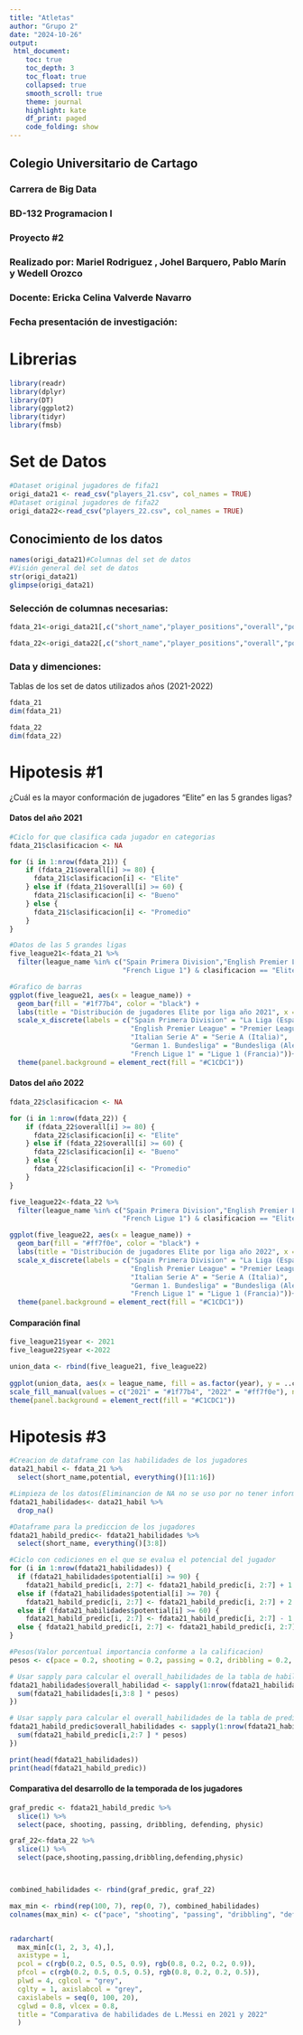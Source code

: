 ```yaml
---
title: "Atletas"
author: "Grupo 2"
date: "2024-10-26"
output: 
 html_document:
    toc: true
    toc_depth: 3
    toc_float: true
    collapsed: true
    smooth_scroll: true
    theme: journal
    highlight: kate
    df_print: paged
    code_folding: show
---
```


## Colegio Universitario de Cartago

### Carrera de Big Data

### BD-132 Programacion I

### Proyecto #2

### **Realizado por:** Mariel Rodriguez , Johel Barquero, Pablo Marín y Wedell Orozco

### **Docente:** Ericka Celina Valverde Navarro

### Fecha presentación de investigación:

# Librerias

```r
library(readr)
library(dplyr)
library(DT)
library(ggplot2)
library(tidyr)
library(fmsb)
```

# Set de Datos

```r
#Dataset original jugadores de fifa21
origi_data21 <- read_csv("players_21.csv", col_names = TRUE)
#Dataset original jugadores de fifa22
origi_data22<-read_csv("players_22.csv", col_names = TRUE)
```

## Conocimiento de los datos

```r
names(origi_data21)#Columnas del set de datos
#Visión general del set de datos
str(origi_data21)
glimpse(origi_data21)
```

### Selección de columnas necesarias:

```r
fdata_21<-origi_data21[,c("short_name","player_positions","overall","potential","value_eur","age", "club_name", "league_name", "nationality_name", "preferred_foot", "pace", "shooting", "passing", "dribbling", "defending", "physic")]

fdata_22<-origi_data22[,c("short_name","player_positions","overall","potential","value_eur","age", "club_name", "league_name", "nationality_name", "preferred_foot", "pace", "shooting", "passing", "dribbling", "defending", "physic")]

```

### Data y dimenciones:

Tablas de los set de datos utilizados años (2021-2022)

```r
fdata_21
dim(fdata_21)

fdata_22
dim(fdata_22)
```

# Hipotesis #1

¿Cuál es la mayor conformación de jugadores "Elite" en las 5 grandes ligas?

#### Datos del año 2021

```r
#Ciclo for que clasifica cada jugador en categorias 
fdata_21$clasificacion <- NA

for (i in 1:nrow(fdata_21)) {
    if (fdata_21$overall[i] >= 80) {
      fdata_21$clasificacion[i] <- "Elite"
    } else if (fdata_21$overall[i] >= 60) {
      fdata_21$clasificacion[i] <- "Bueno"
    } else {
      fdata_21$clasificacion[i] <- "Promedio"
    }
}

#Datos de las 5 grandes ligas 
five_league21<-fdata_21 %>% 
  filter(league_name %in% c("Spain Primera Division","English Premier League",                              "Italian Serie A","German 1. Bundesliga",
                            "French Ligue 1") & clasificacion == "Elite" )

#Grafico de barras
ggplot(five_league21, aes(x = league_name)) + 
  geom_bar(fill = "#1f77b4", color = "black") + 
  labs(title = "Distribución de jugadores Elite por liga año 2021", x = "Ligas", y = "Número de Jugadores")+
  scale_x_discrete(labels = c("Spain Primera Division" = "La Liga (España)",
                              "English Premier League" = "Premier League (Inglaterra)",
                              "Italian Serie A" = "Serie A (Italia)",
                              "German 1. Bundesliga" = "Bundesliga (Alemania)",
                              "French Ligue 1" = "Ligue 1 (Francia)"))+
  theme(panel.background = element_rect(fill = "#C1CDC1"))


```

#### Datos del año 2022

```r
fdata_22$clasificacion <- NA

for (i in 1:nrow(fdata_22)) {
    if (fdata_22$overall[i] >= 80) {
      fdata_22$clasificacion[i] <- "Elite"
    } else if (fdata_22$overall[i] >= 60) {
      fdata_22$clasificacion[i] <- "Bueno"
    } else {
      fdata_22$clasificacion[i] <- "Promedio"
    }
}

five_league22<-fdata_22 %>% 
  filter(league_name %in% c("Spain Primera Division","English Premier League",                              "Italian Serie A","German 1. Bundesliga",
                            "French Ligue 1") & clasificacion == "Elite" )

ggplot(five_league22, aes(x = league_name)) + 
  geom_bar(fill = "#ff7f0e", color = "black") + 
  labs(title = "Distribución de jugadores Elite por liga año 2022", x = "Ligas",       y = "Número de Jugadores")+
  scale_x_discrete(labels = c("Spain Primera Division" = "La Liga (España)",
                              "English Premier League" = "Premier League (Inglaterra)",
                              "Italian Serie A" = "Serie A (Italia)",
                              "German 1. Bundesliga" = "Bundesliga (Alemania)",
                              "French Ligue 1" = "Ligue 1 (Francia)"))+
  theme(panel.background = element_rect(fill = "#C1CDC1"))


```

#### Comparación final

```r
five_league21$year <- 2021 
five_league22$year <-2022

union_data <- rbind(five_league21, five_league22)
                       
ggplot(union_data, aes(x = league_name, fill = as.factor(year), y = ..count..)) + geom_bar(position = "dodge") + labs(title = "Comparativa de Jugadores Elite por Liga (2021 vs 2022)", x = "Ligas", y = "Número de Jugadores") + scale_x_discrete(labels = c("Spain Primera Division" = "La Liga(España)", "English Premier League" = "Premier League(Inglaterra)", "Italian Serie A" = "Serie A(Italia)", "German 1. Bundesliga" = "Bundesliga(Alemania)", "French Ligue 1" = "Ligue 1(Francia)")) + scale_fill_discrete(name = "Año") +
scale_fill_manual(values = c("2021" = "#1f77b4", "2022" = "#ff7f0e"), name = "Año")+  
theme(panel.background = element_rect(fill = "#C1CDC1"))                      
```

# Hipotesis #3

```r
#Creacion de dataframe con las habilidades de los jugadores 
data21_habil <- fdata_21 %>% 
  select(short_name,potential, everything()[11:16])

#Limpieza de los datos(Eliminancion de NA no se uso por no tener informacion sobre sus estadisticas)
fdata21_habilidades<- data21_habil %>% 
  drop_na()

#Dataframe para la prediccion de los jugadores 
fdata21_habild_predic<- fdata21_habilidades %>% 
  select(short_name, everything()[3:8])

#Ciclo con codiciones en el que se evalua el potencial del jugador 
for (i in 1:nrow(fdata21_habilidades)) { 
  if (fdata21_habilidades$potential[i] >= 90) { 
    fdata21_habild_predic[i, 2:7] <- fdata21_habild_predic[i, 2:7] + 1 } 
  else if (fdata21_habilidades$potential[i] >= 70) { 
    fdata21_habild_predic[i, 2:7] <- fdata21_habild_predic[i, 2:7] + 2 } 
  else if (fdata21_habilidades$potential[i] >= 60) { 
    fdata21_habild_predic[i, 2:7] <- fdata21_habild_predic[i, 2:7] - 1 } 
  else { fdata21_habild_predic[i, 2:7] <- fdata21_habild_predic[i, 2:7] + 0 }
}

#Pesos(Valor porcentual importancia conforme a la calificacion)
pesos <- c(pace = 0.2, shooting = 0.2, passing = 0.2, dribbling = 0.2, defending = 0.1, physic = 0.1)

# Usar sapply para calcular el overall_habilidades de la tabla de habilidades"fdata21_habilidades"
fdata21_habilidades$overall_habilidad <- sapply(1:nrow(fdata21_habilidades), function(i) {
  sum(fdata21_habilidades[i,3:8 ] * pesos)
})

# Usar sapply para calcular el overall_habilidades de la tabla de prediccion "fdata21_habild_predic"
fdata21_habild_predic$overall_habilidades <- sapply(1:nrow(fdata21_habild_predic), function(i) {
  sum(fdata21_habild_predic[i,2:7 ] * pesos)
})

print(head(fdata21_habilidades))
print(head(fdata21_habild_predic))
```

#### Comparativa del desarrollo de la temporada de los jugadores

```r
graf_predic <- fdata21_habild_predic %>% 
  slice(1) %>% 
  select(pace, shooting, passing, dribbling, defending, physic)

graf_22<-fdata_22 %>% 
  slice(1) %>% 
  select(pace,shooting,passing,dribbling,defending,physic)



combined_habilidades <- rbind(graf_predic, graf_22)

max_min <- rbind(rep(100, 7), rep(0, 7), combined_habilidades)
colnames(max_min) <- c("pace", "shooting", "passing", "dribbling", "defending", "physic", "potential")


radarchart( 
  max_min[c(1, 2, 3, 4),], 
  axistype = 1, 
  pcol = c(rgb(0.2, 0.5, 0.5, 0.9), rgb(0.8, 0.2, 0.2, 0.9)), 
  pfcol = c(rgb(0.2, 0.5, 0.5, 0.5), rgb(0.8, 0.2, 0.2, 0.5)), 
  plwd = 4, cglcol = "grey", 
  cglty = 1, axislabcol = "grey", 
  caxislabels = seq(0, 100, 20), 
  cglwd = 0.8, vlcex = 0.8,
  title = "Comparativa de habilidades de L.Messi en 2021 y 2022"
  )

                 
```
